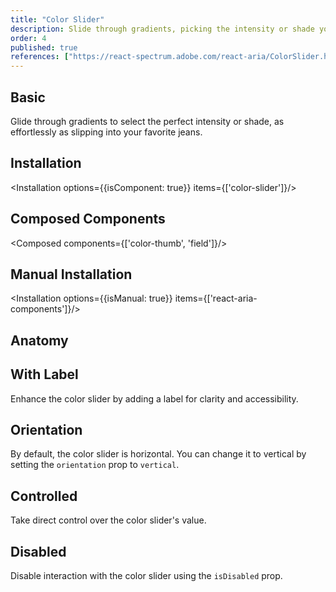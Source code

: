 ```yaml
---
title: "Color Slider"
description: Slide through gradients, picking the intensity or shade you need, as smoothly as sliding into your favorite jeans.
order: 4
published: true
references: ["https://react-spectrum.adobe.com/react-aria/ColorSlider.html#props"]
---
```


## Basic
Glide through gradients to select the perfect intensity or shade, as effortlessly as slipping into your favorite jeans.
<How minW72 toUse="colors/color-slider/color-slider-demo" />

## Installation
<Installation options={{isComponent: true}} items={['color-slider']}/>

## Composed Components
<Composed components={['color-thumb', 'field']}/>

## Manual Installation
<Installation options={{isManual: true}} items={['react-aria-components']}/>
<SourceCode toShow='color-slider'/>

## Anatomy
<Anatomy show='color-slider-anatomy'/>

## With Label
Enhance the color slider by adding a label for clarity and accessibility.
<How minW72 toUse="colors/color-slider/color-slider-with-label-demo" />

## Orientation
By default, the color slider is horizontal. You can change it to vertical by setting the `orientation` prop to `vertical`.
<How minW72 toUse="colors/color-slider/color-slider-vertical-demo" />

## Controlled
Take direct control over the color slider's value.
<How minW72 toUse="colors/color-slider/color-slider-controlled-demo" />

## Disabled
Disable interaction with the color slider using the `isDisabled` prop.
<How minW72 toUse="colors/color-slider/color-slider-disabled-demo" />
